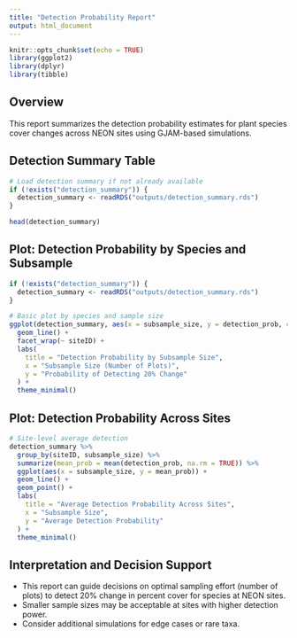 ```yaml
---
title: "Detection Probability Report"
output: html_document
---
```


```r
knitr::opts_chunk$set(echo = TRUE)
library(ggplot2)
library(dplyr)
library(tibble)
```

## Overview

This report summarizes the detection probability estimates for plant species cover changes across NEON sites using GJAM-based simulations.

## Detection Summary Table

```r
# Load detection summary if not already available
if (!exists("detection_summary")) {
  detection_summary <- readRDS("outputs/detection_summary.rds")
}

head(detection_summary)
```

## Plot: Detection Probability by Species and Subsample

```r
if (!exists("detection_summary")) {
  detection_summary <- readRDS("outputs/detection_summary.rds")
}

# Basic plot by species and sample size
ggplot(detection_summary, aes(x = subsample_size, y = detection_prob, color = species)) +
  geom_line() +
  facet_wrap(~ siteID) +
  labs(
    title = "Detection Probability by Subsample Size",
    x = "Subsample Size (Number of Plots)",
    y = "Probability of Detecting 20% Change"
  ) +
  theme_minimal()
```

## Plot: Detection Probability Across Sites

```r
# Site-level average detection
detection_summary %>%
  group_by(siteID, subsample_size) %>%
  summarize(mean_prob = mean(detection_prob, na.rm = TRUE)) %>%
  ggplot(aes(x = subsample_size, y = mean_prob)) +
  geom_line() +
  geom_point() +
  labs(
    title = "Average Detection Probability Across Sites",
    x = "Subsample Size",
    y = "Average Detection Probability"
  ) +
  theme_minimal()
```

## Interpretation and Decision Support

- This report can guide decisions on optimal sampling effort (number of plots) to detect 20% change in percent cover for species at NEON sites.
- Smaller sample sizes may be acceptable at sites with higher detection power.
- Consider additional simulations for edge cases or rare taxa.

